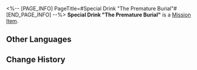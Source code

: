 <%-- [PAGE_INFO]
PageTitle=#Special Drink "The Premature Burial"#
[END_PAGE_INFO] --%>
{{Item Infobox
|id          = 140452
|image       = Item Special Drink The Premature Burial.png
|type        = Mission Item
|invCategory = Missions
|rarity      = 3
|effect      = 
|description = A special concoction tailored exclusively for you by the drinksmith Gallagher.
}}
{{Description|''"Raise this glass of 'The Premature Burial' in your honor, dreamer &mdash;"<br />"To bringing time to a standstill."''}}
'''Special Drink "The Premature Burial"''' is a [[Mission Item]].

==Other Languages==
{{Other Languages
|en   = Special Drink "The Premature Burial"
|zhs  = 特调「过早的埋葬」
|zht  = 特調「過早的埋葬」
|ja   = 特製モクテル「早すぎる埋葬」
|ko   = 스페셜 블렌드 「성급한 매장」
|es   = Bebida especial "Entierro prematuro"
|fr   = Boisson spéciale «&nbsp;Funérailles prématurées&nbsp;»
|ru   = Особый напиток «Преждевременные похороны»
|th   = เครื่องดื่มสูตรพิเศษ "ฝังกลบก่อนกาล"
|vi   = Thức Uống Đặc Sắc "Chôn Cất Quá Sớm"
|de   = Spezialgetränk „Das vorzeitige Begräbnis“
|id   = Racikan Khusus "Penguburan Awal"
|pt   = Drinque Especial "O Enterro Prematuro"
}}

==Change History==
{{Change History|2.1}}